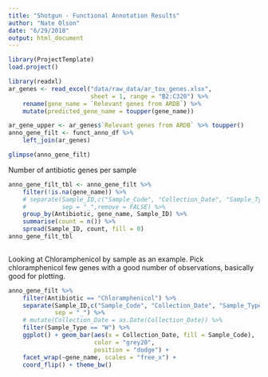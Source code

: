 ```yaml
---
title: "Shotgun - Functional Annotation Results"
author: "Nate Olson"
date: "6/29/2018"
output: html_document
---
```


```r
library(ProjectTemplate)
load.project()
```

```r
library(readxl)
ar_genes <- read_excel("data/raw_data/ar_tox_genes.xlsx", 
                       sheet = 1, range = "B2:C320") %>% 
    rename(gene_name = `Relevant genes from ARDB`) %>% 
    mutate(predicted_gene_name = toupper(gene_name))

ar_gene_upper <- ar_genes$`Relevant genes from ARDB` %>% toupper()
anno_gene_filt <- funct_anno_df %>% 
    left_join(ar_genes)
```

```r
glimpse(anno_gene_filt)
```

Number of antibiotic genes per sample
```r
anno_gene_filt_tbl <- anno_gene_filt %>% 
    filter(!is.na(gene_name)) %>% 
    # separate(Sample_ID,c("Sample_Code", "Collection_Date", "Sample_Type"), 
    #          sep = "_",remove = FALSE) %>% 
    group_by(Antibiotic, gene_name, Sample_ID) %>% 
    summarise(count = n()) %>% 
    spread(Sample_ID, count, fill = 0)
anno_gene_filt_tbl
    
```

Looking at Chloramphenicol by sample as an example. 
Pick chloramphenicol few genes with a good number of observations, basically good for plotting.
```r
anno_gene_filt %>% 
    filter(Antibiotic == "Chloramphenicol") %>% 
    separate(Sample_ID,c("Sample_Code", "Collection_Date", "Sample_Type"), 
             sep = "_") %>% 
    # mutate(Collection_Date = as.Date(Collection_Date)) %>% 
    filter(Sample_Type == "W") %>% 
    ggplot() + geom_bar(aes(x = Collection_Date, fill = Sample_Code), 
                        color = "grey20",
                        position = "dodge") + 
    facet_wrap(~gene_name, scales = "free_x") + 
    coord_flip() + theme_bw()
``` 

